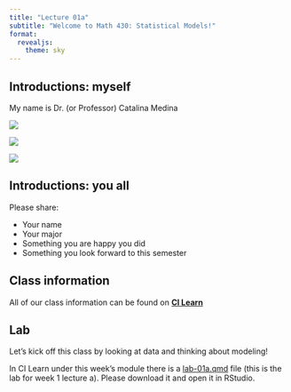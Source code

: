 ```yaml
---
title: "Lecture 01a"
subtitle: "Welcome to Math 430: Statistical Models!"
format: 
  revealjs:
    theme: sky
---
```


## Introductions: myself


My name is Dr. (or Professor) Catalina Medina 

::: {layout="[[1,1], [1]]"}

![](lecture-images/sonoma-county.jpg){fig-alt="Image of some grape vinyard with dry grass and hills."}

![](lecture-images/reno.jpg){fig-alt="Image of a city with some tall building surrounded by hills covered in snow."}

![](lecture-images/orange-county.jpg){fig-alt="Image of a coastline with beaches and houses."}
:::

## Introductions: you all

Please share: 

- Your name
- Your major
- Something you are happy you did
- Something you look forward to this semester

## Class information

All of our class information can be found on [**CI Learn**](https://cilearn.csuci.edu/)

## Lab

Let's kick off this class by looking at data and thinking about modeling!

In CI Learn under this week's module there is a [lab-01a.qmd](http://csuci-math430.github.io/lectures/week-01/lab-01a.qmd) file (this is the lab for week 1 lecture a). Please download it and open it in RStudio. 